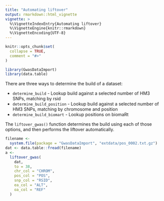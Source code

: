 ```yaml
---
title: "Automating liftover"
output: rmarkdown::html_vignette
vignette: >
  %\VignetteIndexEntry{Automating liftover}
  %\VignetteEngine{knitr::rmarkdown}
  %\VignetteEncoding{UTF-8}
---
```


```r
knitr::opts_chunk$set(
  collapse = TRUE,
  comment = "#>"
)
```

```r
library(GwasDataImport)
library(data.table)
```

There are three ways to determine the build of a dataset:

- `determine_build` - Lookup build against a selected number of HM3 SNPs, matching by rsid
- `determine_build_position` - Lookup build against a selected number of HM3 SNPs, matching by chromosome and position
- `determine_build_biomart` - Lookup positions on biomaRt

The `liftover_gwas()` function determines the build using each of those options, and then performs the liftover automatically.

```r
filename <-
  system.file(package = "GwasDataImport", "extdata/pos_0002.txt.gz")
dat <- data.table::fread(filename)
a <-
  liftover_gwas(
    dat,
    to = 38,
    chr_col = "CHROM",
    pos_col = "POS",
    snp_col = "RSID",
    ea_col = "ALT",
    oa_col = "REF"
  )
```
